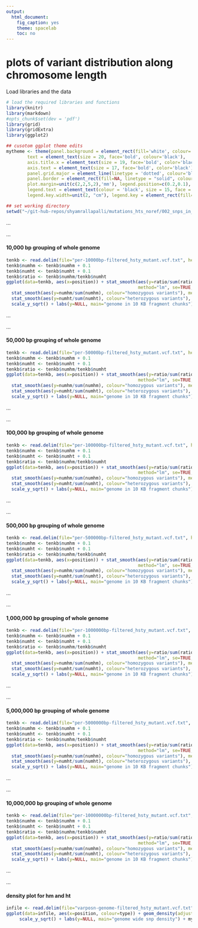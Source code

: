 ```yaml
---
output:
  html_document:
    fig_caption: yes
    theme: spacelab
    toc: no
---
```

# **plots of variant distribution along chromosome length**

Load libraries and the data
```r
# load the required libraries and functions
library(knitr)
library(markdown)
#opts_chunk$set(dev = 'pdf')
library(grid)
library(gridExtra)
library(ggplot2)

## cusotom ggplot theme edits
mytheme <- theme(panel.background = element_rect(fill='white', colour='black'),
        text = element_text(size = 20, face='bold', colour='black'),
        axis.title.x = element_text(size = 19, face='bold', color='black', vjust = -1),
        axis.text = element_text(size = 17, face='bold', color='black'),
        panel.grid.major = element_line(linetype = 'dotted', colour='black'),
        panel.border = element_rect(fill=NA, linetype = "solid", colour='black'),
        plot.margin=unit(c(2,2,5,2),'mm'), legend.position=c(0.2,0.1), legend.title = element_blank(),
        legend.text = element_text(colour = 'black', size = 15, face = 'bold'), legend.box = "horizontal",
        legend.key.width=unit(2, "cm"), legend.key = element_rect(fill='white'))

## set working directory
setwd("~/git-hub-repos/shyamrallapalli/mutations_hts_noref/002_snps_in_assembled_genome/contig_snp_distribution/arabidopsis/allen_etal/hsty")

```

...     

...  		

#### 10,000 bp grouping of whole genome

```r
tenkb <- read.delim(file="per-10000bp-filtered_hsty_mutant.vcf.txt", header = TRUE)
tenkb$numhm <- tenkb$numhm + 0.1
tenkb$numht <- tenkb$numht + 0.1
tenkb$ratio <- tenkb$numhm/tenkb$numht
ggplot(data=tenkb, aes(x=position)) + stat_smooth(aes(y=ratio/sum(ratio), colour="homozygous to heterozygous ratio"),
                                                  method="lm", se=TRUE, fill=NA, formula=y ~ poly(x, 12, raw=TRUE) ) +
  stat_smooth(aes(y=numhm/sum(numhm), colour="homozygous variants"), method="lm", se=FALSE, formula=y ~ poly(x, 12, raw=TRUE) ) +
  stat_smooth(aes(y=numht/sum(numht), colour="heterozygous variants"), method="lm", se=FALSE, formula=y ~ poly(x, 12, raw=TRUE) ) +
  scale_y_sqrt() + labs(y=NULL, main="genome in 10 KB fragment chunks") + mytheme

```


...		

...  	


#### 50,000 bp grouping of whole genome

```r
tenkb <- read.delim(file="per-50000bp-filtered_hsty_mutant.vcf.txt", header = TRUE)
tenkb$numhm <- tenkb$numhm + 0.1
tenkb$numht <- tenkb$numht + 0.1
tenkb$ratio <- tenkb$numhm/tenkb$numht
ggplot(data=tenkb, aes(x=position)) + stat_smooth(aes(y=ratio/sum(ratio), colour="homozygous to heterozygous ratio"),
                                                  method="lm", se=TRUE, fill=NA, formula=y ~ poly(x, 12, raw=TRUE) ) +
  stat_smooth(aes(y=numhm/sum(numhm), colour="homozygous variants"), method="lm", se=FALSE, formula=y ~ poly(x, 12, raw=TRUE) ) +
  stat_smooth(aes(y=numht/sum(numht), colour="heterozygous variants"), method="lm", se=FALSE, formula=y ~ poly(x, 12, raw=TRUE) ) +
  scale_y_sqrt() + labs(y=NULL, main="genome in 10 KB fragment chunks") + mytheme

```


...		

...  	


#### 100,000 bp grouping of whole genome

```r
tenkb <- read.delim(file="per-100000bp-filtered_hsty_mutant.vcf.txt", header = TRUE)
tenkb$numhm <- tenkb$numhm + 0.1
tenkb$numht <- tenkb$numht + 0.1
tenkb$ratio <- tenkb$numhm/tenkb$numht
ggplot(data=tenkb, aes(x=position)) + stat_smooth(aes(y=ratio/sum(ratio), colour="homozygous to heterozygous ratio"),
                                                  method="lm", se=TRUE, fill=NA, formula=y ~ poly(x, 12, raw=TRUE) ) +
  stat_smooth(aes(y=numhm/sum(numhm), colour="homozygous variants"), method="lm", se=FALSE, formula=y ~ poly(x, 12, raw=TRUE) ) +
  stat_smooth(aes(y=numht/sum(numht), colour="heterozygous variants"), method="lm", se=FALSE, formula=y ~ poly(x, 12, raw=TRUE) ) +
  scale_y_sqrt() + labs(y=NULL, main="genome in 10 KB fragment chunks") + mytheme

```


...		

...  	


#### 500,000 bp grouping of whole genome

```r
tenkb <- read.delim(file="per-500000bp-filtered_hsty_mutant.vcf.txt", header = TRUE)
tenkb$numhm <- tenkb$numhm + 0.1
tenkb$numht <- tenkb$numht + 0.1
tenkb$ratio <- tenkb$numhm/tenkb$numht
ggplot(data=tenkb, aes(x=position)) + stat_smooth(aes(y=ratio/sum(ratio), colour="homozygous to heterozygous ratio"),
                                                  method="lm", se=TRUE, fill=NA, formula=y ~ poly(x, 12, raw=TRUE) ) +
  stat_smooth(aes(y=numhm/sum(numhm), colour="homozygous variants"), method="lm", se=FALSE, formula=y ~ poly(x, 12, raw=TRUE) ) +
  stat_smooth(aes(y=numht/sum(numht), colour="heterozygous variants"), method="lm", se=FALSE, formula=y ~ poly(x, 12, raw=TRUE) ) +
  scale_y_sqrt() + labs(y=NULL, main="genome in 10 KB fragment chunks") + mytheme

```


...		

...  	


#### 1,000,000 bp grouping of whole genome

```r
tenkb <- read.delim(file="per-1000000bp-filtered_hsty_mutant.vcf.txt", header = TRUE)
tenkb$numhm <- tenkb$numhm + 0.1
tenkb$numht <- tenkb$numht + 0.1
tenkb$ratio <- tenkb$numhm/tenkb$numht
ggplot(data=tenkb, aes(x=position)) + stat_smooth(aes(y=ratio/sum(ratio), colour="homozygous to heterozygous ratio"),
                                                  method="lm", se=TRUE, fill=NA, formula=y ~ poly(x, 12, raw=TRUE) ) +
  stat_smooth(aes(y=numhm/sum(numhm), colour="homozygous variants"), method="lm", se=FALSE, formula=y ~ poly(x, 12, raw=TRUE) ) +
  stat_smooth(aes(y=numht/sum(numht), colour="heterozygous variants"), method="lm", se=FALSE, formula=y ~ poly(x, 12, raw=TRUE) ) +
  scale_y_sqrt() + labs(y=NULL, main="genome in 10 KB fragment chunks") + mytheme

```


...		

...  	


#### 5,000,000 bp grouping of whole genome

```r
tenkb <- read.delim(file="per-5000000bp-filtered_hsty_mutant.vcf.txt", header = TRUE)
tenkb$numhm <- tenkb$numhm + 0.1
tenkb$numht <- tenkb$numht + 0.1
tenkb$ratio <- tenkb$numhm/tenkb$numht
ggplot(data=tenkb, aes(x=position)) + stat_smooth(aes(y=ratio/sum(ratio), colour="homozygous to heterozygous ratio"),
                                                  method="lm", se=TRUE, fill=NA, formula=y ~ poly(x, 12, raw=TRUE) ) +
  stat_smooth(aes(y=numhm/sum(numhm), colour="homozygous variants"), method="lm", se=FALSE, formula=y ~ poly(x, 12, raw=TRUE) ) +
  stat_smooth(aes(y=numht/sum(numht), colour="heterozygous variants"), method="lm", se=FALSE, formula=y ~ poly(x, 12, raw=TRUE) ) +
  scale_y_sqrt() + labs(y=NULL, main="genome in 10 KB fragment chunks") + mytheme

```


...		

...  	


#### 10,000,000 bp grouping of whole genome

```r
tenkb <- read.delim(file="per-10000000bp-filtered_hsty_mutant.vcf.txt", header = TRUE)
tenkb$numhm <- tenkb$numhm + 0.1
tenkb$numht <- tenkb$numht + 0.1
tenkb$ratio <- tenkb$numhm/tenkb$numht
ggplot(data=tenkb, aes(x=position)) + stat_smooth(aes(y=ratio/sum(ratio), colour="homozygous to heterozygous ratio"),
                                                  method="lm", se=TRUE, fill=NA, formula=y ~ poly(x, 8, raw=TRUE) ) +
  stat_smooth(aes(y=numhm/sum(numhm), colour="homozygous variants"), method="lm", se=FALSE, formula=y ~ poly(x, 8, raw=TRUE) ) +
  stat_smooth(aes(y=numht/sum(numht), colour="heterozygous variants"), method="lm", se=FALSE, formula=y ~ poly(x, 8, raw=TRUE) ) +
  scale_y_sqrt() + labs(y=NULL, main="genome in 10 KB fragment chunks") + mytheme

```


...		

...  	


#### density plot for hm and ht

```r
infile <- read.delim(file="varposn-genome-filtered_hsty_mutant.vcf.txt", header = TRUE)
ggplot(data=infile, aes(x=position, colour=type)) + geom_density(adjust=1/10) +
     scale_y_sqrt() + labs(y=NULL, main="genome wide snp density") + mytheme

```



